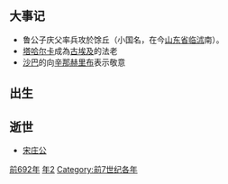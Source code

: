 {{Unreferenced|time=2021-10-18T04:41:03+00:00}}
{{yearTOC|-692|[[丁亥|丁亥年]]（[[生肖|牛年]]）；[[周莊王|周莊王]]五年；[[魯莊公|魯莊公]]二年；[[齊襄公|齊襄公]]六年；[[晉侯緡|晉侯緡]]十五年；[[曲沃武公|曲沃武公]]二十四年；[[秦武公|秦武公]]六年；[[楚武王|楚武王]]四十九年；[[宋莊公|宋莊公]]十九年；[[衛黔牟|衛黔牟]]五年；[[陳宣公|陳宣公]]元年；[[蔡哀侯|蔡哀侯]]三年；[[郑子婴|郑子婴]]二年；[[燕桓侯|燕桓侯]]六年；[[曹莊公|曹莊公]]十年；[[杞靖公|杞靖公]]十二年}}
== 大事记 ==
*鲁公子庆父率兵攻於馀丘（小国名，在今[[山东省|山东省]][[临沭|临沭]]南）。
*[[塔哈尔卡|塔哈尔卡]]成為[[古埃及|古埃及]]的法老
*[[沙巴|沙巴]]的{{link-en|卡里比尔瓦塔尔|Karib'il Watar}}向[[辛那赫里布|辛那赫里布]]表示敬意

== 出生 ==


== 逝世 ==
{{Wikisource year mention}}
*[[宋庄公|宋庄公]]



[[Category:前692年|]]
[[Category:前690年代|年2]]
[[Category:前7世纪各年|Category:前7世纪各年]]